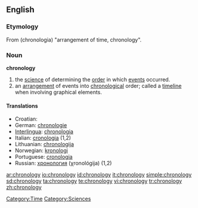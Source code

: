 ==English==

===Etymology===
From {{AGr.}} '''{{polytonic|[[χρονολογία]]}}''' (chronologia) "arrangement of time, chronology".

===Noun===
'''chronology'''
# the [[science]] of determining the [[order]] in which [[events]] occurred. 
# an [[arrangement]] of events into [[chronological]] order; called a [[timeline]] when involving graphical elements. 

====Translations====
*Croatian: {{t-|hr|kronologija|f}}
*German: [[chronologie]] {{f}}
*[[Interlingua]]: [[chronologia]]
*Italian: [[cronologia]] {{f}} (1,2)
*Lithuanian: [[chronologija]] {{f}}
*Norwegian: [[kronologi]] {{m}}
*Portuguese: [[cronologia]] {{f}}
*Russian: [[хронология]] (χronológija) {{f}} (1,2)


[[Category:Time]]
[[Category:Sciences]]

[[ar:chronology]]
[[io:chronology]]
[[id:chronology]]
[[it:chronology]]
[[simple:chronology]]
[[sd:chronology]]
[[ta:chronology]]
[[te:chronology]]
[[vi:chronology]]
[[tr:chronology]]
[[zh:chronology]]